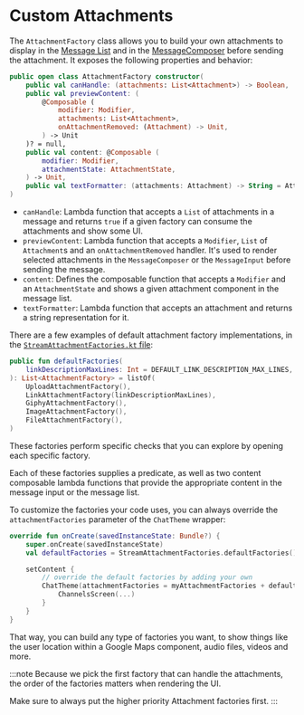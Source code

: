 # Custom Attachments

The `AttachmentFactory` class allows you to build your own attachments to display in the [Message List](../05-message-components/03-message-list.mdx) and in the [MessageComposer](../05-message-components/04-message-composer.mdx) before sending the attachment. It exposes the following properties and behavior:

```kotlin
public open class AttachmentFactory constructor(
    public val canHandle: (attachments: List<Attachment>) -> Boolean,
    public val previewContent: (
        @Composable (
            modifier: Modifier,
            attachments: List<Attachment>,
            onAttachmentRemoved: (Attachment) -> Unit,
        ) -> Unit
    )? = null,
    public val content: @Composable (
        modifier: Modifier,
        attachmentState: AttachmentState,
    ) -> Unit,
    public val textFormatter: (attachments: Attachment) -> String = Attachment::previewText,
)
```

* `canHandle`: Lambda function that accepts a `List` of attachments in a message and returns `true` if a given factory can consume the attachments and show some UI.
* `previewContent`: Lambda function that accepts a `Modifier`, `List` of `Attachment`s  and an `onAttachmentRemoved` handler. It's used to render selected attachments in the `MessageComposer` or the `MessageInput` before sending the message.
* `content`: Defines the composable function that accepts a `Modifier` and an `AttachmentState` and shows a given attachment component in the message list.
* `textFormatter`: Lambda function that accepts an attachment and returns a string representation for it.

There are a few examples of default attachment factory implementations, in the [`StreamAttachmentFactories.kt` file](https://github.com/GetStream/stream-chat-android/blob/main/stream-chat-android-compose/src/main/java/io/getstream/chat/android/compose/ui/attachments/StreamAttachmentFactories.kt):

```kotlin
public fun defaultFactories(
    linkDescriptionMaxLines: Int = DEFAULT_LINK_DESCRIPTION_MAX_LINES,
): List<AttachmentFactory> = listOf(
    UploadAttachmentFactory(),
    LinkAttachmentFactory(linkDescriptionMaxLines),
    GiphyAttachmentFactory(),
    ImageAttachmentFactory(),
    FileAttachmentFactory(),
)
```

These factories perform specific checks that you can explore by opening each specific factory.

Each of these factories supplies a predicate, as well as two content composable lambda functions that provide the appropriate content in the message input or the message list.

To customize the factories your code uses, you can always override the `attachmentFactories` parameter of the `ChatTheme` wrapper:

```kotlin
override fun onCreate(savedInstanceState: Bundle?) {
    super.onCreate(savedInstanceState)
    val defaultFactories = StreamAttachmentFactories.defaultFactories()

    setContent {
        // override the default factories by adding your own
        ChatTheme(attachmentFactories = myAttachmentFactories + defaultFactories) {
            ChannelsScreen(...)
        }
    }
}
```

That way, you can build any type of factories you want, to show things like the user location within a Google Maps component, audio files, videos and more.

:::note
Because we pick the first factory that can handle the attachments, the order of the factories matters when rendering the UI.

Make sure to always put the higher priority Attachment factories first.
:::